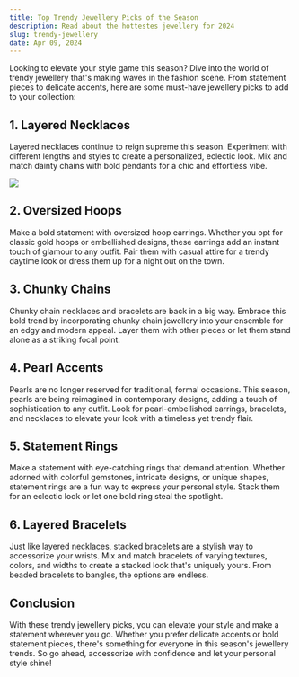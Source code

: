 ```yaml
---
title: Top Trendy Jewellery Picks of the Season
description: Read about the hottestes jewellery for 2024
slug: trendy-jewellery
date: Apr 09, 2024
---
```


Looking to elevate your style game this season? Dive into the world of trendy jewellery that's making waves in the fashion scene. From statement pieces to delicate accents, here are some must-have jewellery picks to add to your collection:

## 1. Layered Necklaces

Layered necklaces continue to reign supreme this season. Experiment with different lengths and styles to create a personalized, eclectic look. Mix and match dainty chains with bold pendants for a chic and effortless vibe.

<img src='https://encrypted-tbn0.gstatic.com/images?q=tbn:ANd9GcT4fRCZI7gSqa8rG-s1DbNUvcpTtixcajF1VxNels_sHA&s' width={500} />

## 2. Oversized Hoops

Make a bold statement with oversized hoop earrings. Whether you opt for classic gold hoops or embellished designs, these earrings add an instant touch of glamour to any outfit. Pair them with casual attire for a trendy daytime look or dress them up for a night out on the town.

## 3. Chunky Chains

Chunky chain necklaces and bracelets are back in a big way. Embrace this bold trend by incorporating chunky chain jewellery into your ensemble for an edgy and modern appeal. Layer them with other pieces or let them stand alone as a striking focal point.

## 4. Pearl Accents

Pearls are no longer reserved for traditional, formal occasions. This season, pearls are being reimagined in contemporary designs, adding a touch of sophistication to any outfit. Look for pearl-embellished earrings, bracelets, and necklaces to elevate your look with a timeless yet trendy flair.

## 5. Statement Rings

Make a statement with eye-catching rings that demand attention. Whether adorned with colorful gemstones, intricate designs, or unique shapes, statement rings are a fun way to express your personal style. Stack them for an eclectic look or let one bold ring steal the spotlight.

## 6. Layered Bracelets

Just like layered necklaces, stacked bracelets are a stylish way to accessorize your wrists. Mix and match bracelets of varying textures, colors, and widths to create a stacked look that's uniquely yours. From beaded bracelets to bangles, the options are endless.

## Conclusion

With these trendy jewellery picks, you can elevate your style and make a statement wherever you go. Whether you prefer delicate accents or bold statement pieces, there's something for everyone in this season's jewellery trends. So go ahead, accessorize with confidence and let your personal style shine!
